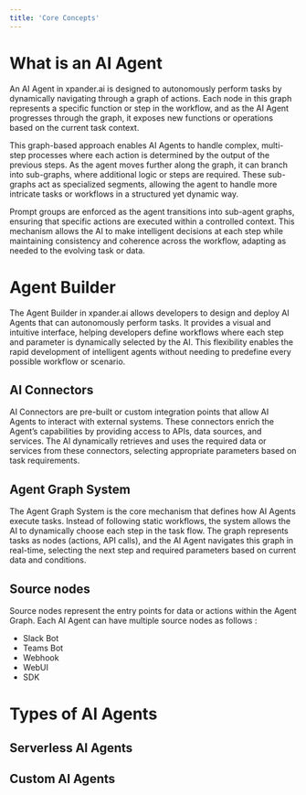 ```yaml
---
title: 'Core Concepts'
---
```


# What is an AI Agent

An AI Agent in xpander.ai is designed to autonomously perform tasks by dynamically navigating through a graph of actions. Each node in this graph represents a specific function or step in the workflow, and as the AI Agent progresses through the graph, it exposes new functions or operations based on the current task context.

This graph-based approach enables AI Agents to handle complex, multi-step processes where each action is determined by the output of the previous steps. As the agent moves further along the graph, it can branch into sub-graphs, where additional logic or steps are required. These sub-graphs act as specialized segments, allowing the agent to handle more intricate tasks or workflows in a structured yet dynamic way.

Prompt groups are enforced as the agent transitions into sub-agent graphs, ensuring that specific actions are executed within a controlled context. This mechanism allows the AI to make intelligent decisions at each step while maintaining consistency and coherence across the workflow, adapting as needed to the evolving task or data.

# Agent Builder

The Agent Builder in xpander.ai allows developers to design and deploy AI Agents that can autonomously perform tasks. It provides a visual and intuitive interface, helping developers define workflows where each step and parameter is dynamically selected by the AI. This flexibility enables the rapid development of intelligent agents without needing to predefine every possible workflow or scenario.

## AI Connectors

AI Connectors are pre-built or custom integration points that allow AI Agents to interact with external systems. These connectors enrich the Agent’s capabilities by providing access to APIs, data sources, and services. The AI dynamically retrieves and uses the required data or services from these connectors, selecting appropriate parameters based on task requirements.

## Agent Graph System

The Agent Graph System is the core mechanism that defines how AI Agents execute tasks. Instead of following static workflows, the system allows the AI to dynamically choose each step in the task flow. The graph represents tasks as nodes (actions, API calls), and the AI Agent navigates this graph in real-time, selecting the next step and required parameters based on current data and conditions.

## Source nodes

Source nodes represent the entry points for data or actions within the Agent Graph. Each AI Agent can have multiple source nodes as follows : 

- Slack Bot
- Teams Bot
- Webhook
- WebUI
- SDK


# Types of AI Agents

## Serverless AI Agents

## Custom AI Agents



